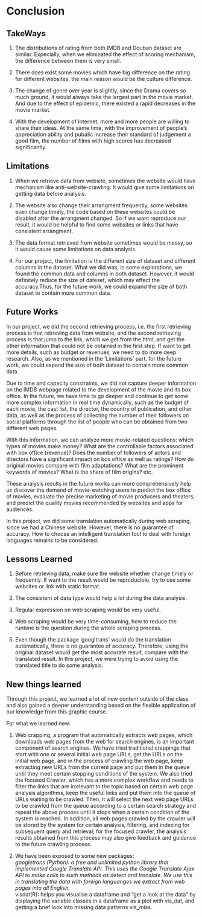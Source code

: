 # Conclusion

## TakeWays

1. The distributions of rating from both IMDB and Douban dataset are similar. Expecially, when we eliminated the effect of scoring mechanism, the difference between them is very small.

2. There does exist some movies which have big difference on the rating for different websites, the main reason would be the culture difference. 

3. The change of genre over year is slightly, since the Drama covers so much ground, it would always take the largest part in  the movie market. And due to the effect of epidemic, there existed a rapid decreases in the movie market.

4. With the development of Internet, more and more people are willing to share their ideas. At the same time, with the improvement of people's appreciation ability and pubalic increase their standard of judgement a good film, the number of films with high scores has decreased significantly.


## Limitations

1. When we retrieve data from website, sometimes the website would have mechanism like anti-website-crawling. It would give some limitations on getting data before analysis.

2. The website also change their arrangment frequently, some websites even change timely, the code based on these websites could be disabled after the arrangment changed. So if we want reproduce our result, it would be helpful to find some websites or links that have consistent arrangment.

3. The data format retrieved from website sometimes would be messy, so it would cause some limitations on data analysis.

4. For our project, the limitation is the different size of dataset and different columns in the dataset. What we did was, in some explorations, we found the common data and columns in both dataset. However, it would definitely reduce the size of dateset, which may effect the accuracy.Thus, for the future work, we could expand the size of both dataset to contain more common data.

## Future Works

In our project, we did the second retrieving process, i.e. the first retrieving process is that retrieving data from website, and the second retrieving process is that jump to the link, which we get from the html, and get the other information that could not be obtained in the first step. If want to get more details, such as budget or revenues, we need to do more deep research. Also, as we mentioned in the 'Limitations' part,  for the future work, we could expand the size of both dataset to contain more common data.

Due to time and capacity constraints, we did not capture deeper information on the IMDB webpage related to the development of the movie and its box office. In the future, we have time to go deeper and continue to get some more complex information in real time dynamically, such as the budget of each movie, the cast list, the director, the country of publication, and other data, as well as the process of collecting the number of their followers on social platforms through the list of people who can be obtained from two different web pages.

With this information, we can analyze more movie-related questions: which types of movies make money? What are the controllable factors associated with box office (revenue)? Does the number of followers of actors and directors have a significant impact on box office as well as ratings? How do original movies compare with film adaptations? What are the prominent keywords of movies? What is the share of film origins? etc.

These analysis results in the future works can more comprehensively help us discover the demand of movie-watching users to predict the box office of movies, evaluate the precise marketing of movie producers and theaters, and predict the quality movies recommended by websites and apps for audiences.

In this project, we did some translation automatically during web scraping, since we had a Chinese website. However, there is no guarantee of accuracy. How to choose an intelligent translation tool to deal with foreign languages remains to be considered.

## Lessons Learned

1. Before retrieving data, make sure the website whether change timely or frequently. If want to the result would be reproducible, try to use some websites or link with static format.

2. The consistent of data type would help a lot during the data analysis.

3. Regular expression on web scraping would be very useful.

4. Web scraping would be very time-consuming, how to reduce the runtime is the question during the whole scraping process.

5. Even though the package 'googltrans' would do the translation automatically, there is no guarantee of accuracy. Therefore, using the original dataset would get the most accurate result, compare with the translated result. In this project, we were trying to avoid using the translated title to do some analysis.




## New things learned
Through this project, we learned a lot of new content outside of the class and also gained a deeper understanding based on the flexible application of our knowledge from this graphic course. 

For what we learned new: 

1. Web crapping, a program that automatically extracts web pages, which downloads web pages from the web for search engines, is an important component of search engines. We have tried traditional crappings that start with one or several initial web page URLs, get the URLs on the initial web page, and in the process of crawling the web page, keep extracting new URLs from the current page and put them in the queue until they meet certain stopping conditions of the system. We also tried the focused Crawler, which has a more complex workflow and needs to filter the links that are irrelevant to the topic based on certain web page analysis algorithms, keep the useful links and put them into the queue of URLs waiting to be crawled. Then, it will select the next web page URLs to be crawled from the queue according to a certain search strategy and repeat the above process until it stops when a certain condition of the system is reached. In addition, all web pages crawled by the crawler will be stored by the system for certain analysis, filtering, and indexing for subsequent query and retrieval; for the focused crawler, the analysis results obtained from this process may also give feedback and guidance to the future crawling process.

2. We have been exposed to some new packages: \
*googletrans (Python): a free and unlimited python library that implemented Google Translate API. This uses the Google Translate Ajax API to make calls to such methods as detect and translate. We use this in translating the data with foreign languanges we extract from web pages into all English. \
*visdat(R): helps you visualise a dataframe and "get a look at the data" by displaying the variable classes in a dataframe as a plot with vis_dat, and getting a brief look into missing data patterns vis_miss. \


